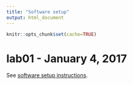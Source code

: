 ```yaml
---
title: "Software setup"
output: html_document
---
```


```r
knitr::opts_chunk$set(cache=TRUE)
```

# lab01 - January 4, 2017

See [software setup instructions](setup00.html).